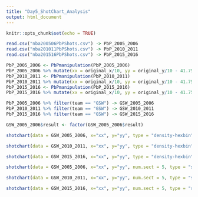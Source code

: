 ```yaml
---
title: "Day5_ShotChart_Analysis"
output: html_document
---
```


```r
knitr::opts_chunk$set(echo = TRUE)
```

```r
read.csv("nba200506PbPShots.csv") -> PbP_2005_2006
read.csv("nba201011PbPShots.csv") -> PbP_2010_2011
read.csv("nba201516PbPShots.csv") -> PbP_2015_2016

```

```r
PbP_2005_2006 <- PbPmanipulation(PbP_2005_2006)
PbP_2005_2006 %>% mutate(xx = original_x/10, yy = original_y/10 - 41.75) -> PbP_2005_2006
PbP_2010_2011 <- PbPmanipulation(PbP_2010_2011)
PbP_2010_2011 %>% mutate(xx = original_x/10, yy = original_y/10 - 41.75) -> PbP_2010_2011
PbP_2015_2016 <- PbPmanipulation(PbP_2015_2016)
PbP_2015_2016 %>% mutate(xx = original_x/10, yy = original_y/10 - 41.75) -> PbP_2015_2016
```

```r
PbP_2005_2006 %>% filter(team == "GSW") -> GSW_2005_2006
PbP_2010_2011 %>% filter(team == "GSW") -> GSW_2010_2011
PbP_2015_2016 %>% filter(team == "GSW") -> GSW_2015_2016
```

```r
GSW_2005_2006$result <- factor(GSW_2005_2006$result)

```

```r
shotchart(data = GSW_2005_2006, x="xx", y="yy", type = "density-hexbin")
```

```r
shotchart(data = GSW_2010_2011, x="xx", y="yy", type = "density-hexbin")
```

```r
shotchart(data = GSW_2015_2016, x="xx", y="yy", type = "density-hexbin")
```

```r
shotchart(data = GSW_2005_2006, x="xx", y="yy", num.sect = 5, type = "sectors", scatter = FALSE, result = "result", text.col = "red", sectline.col = "black")
```

```r
shotchart(data = GSW_2010_2011, x="xx", y="yy", num.sect = 5, type = "sectors", scatter = FALSE, result = "result", text.col = "red", sectline.col = "black")
```

```r
shotchart(data = GSW_2015_2016, x="xx", y="yy", num.sect = 5, type = "sectors", scatter = FALSE, result = "result", text.col = "red", sectline.col = "black")
```

